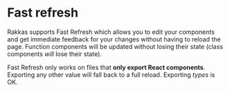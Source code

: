 # Fast refresh

Rakkas supports Fast Refresh which allows you to edit your components and get immediate feedback for your changes without having to reload the page. Function components will be updated without losing their state (class components _will_ lose their state).

Fast Refresh only works on files that **only export React components**. Exporting any other value will fall back to a full reload. Exporting _types_ is OK.
